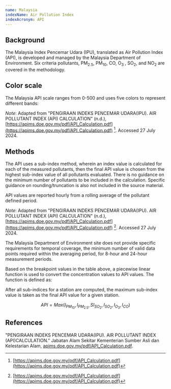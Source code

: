 ```yaml
---
name: Malaysia
indexName: Air Pollution Index
indexAcronym: API
---
```



## Background

The Malaysia Index Pencemar Udara (IPU), translated as Air Pollution Index (API), is developed and managed by the Malaysia Department of Environment. Six criteria pollutants, PM<sub>2.5</sub>, PM<sub>10</sub>, CO, O<sub>3</sub> , SO<sub>2</sub>, and NO<sub>2</sub> are covered in the methodology.

## Color scale

The Malaysia API scale ranges from 0-500 and uses five colors to represent different bands:

<ColorScale index="malaysia" value={true} />

_Note_: Adapted from "PENGIRAAN INDEKS PENCEMAR UDARA(IPU). AIR POLLUTANT INDEX (API) CALCULATION" (n.d.), [https://apims.doe.gov.my/pdf/API_Calculation.pdf](https://apims.doe.gov.my/pdf/API_Calculation.pdf) [^1]. Accessed 27 July 2024.

## Methods

The API uses a sub-index method, wherein an index value is calculated for each of the measured pollutants, then the final API value is chosen from the highest sub-index value of all pollutants evaluated. There is no guidance on the minimum number of pollutants to be included in the calculation. Specific guidance on rounding/truncation is also not included in the source material.

API values are reported hourly from a rolling average of the pollutant defined period.

_Note_: Adapted from "PENGIRAAN INDEKS PENCEMAR UDARA(IPU). AIR POLLUTANT INDEX (API) CALCULATION" (n.d.), [https://apims.doe.gov.my/pdf/API_Calculation.pdf](https://apims.doe.gov.my/pdf/API_Calculation.pdf) [^1]. Accessed 27 July 2024.

The Malaysia Department of Environment site does not provide specific requirements for temporal coverage, the minimum number of valid data points required within the averaging period, for 8-hour and 24-hour measurement periods.

Based on the breakpoint values in the table above, a piecewise linear function is used to convert the concentration values to API values. The function is defined as:

After all sub-indices for a station are computed, the maximum sub-index value is taken as the final API value for a given station.

$$
{API} = {Max}({I}_{PM_{10}},{I}_{PM_{2.5}},SI_{SO_{2}},{I}_{SO_{2}},{I}_{O_{3}},{I}_{CO})
$$

## References

[^1]: [https://apims.doe.gov.my/pdf/API_Calculation.pdf](https://apims.doe.gov.my/pdf/API_Calculation.pdf)

"PENGIRAAN INDEKS PENCEMAR UDARA(IPU). AIR POLLUTANT INDEX (API)CALCULATION." Jabatan Alam Sekitar Kementerian Sumber Asli dan Kelestarian Alam, [apims.doe.gov.my/pdf/API_Calculation.pdf](https://apims.doe.gov.my/pdf/API_Calculation.pdf).
